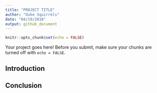 ```yaml
---
title: "PROJECT TITLE"
author: "Duke Squirrels"
date: "04/19/2018"
output: github_document
---
```


```r
knitr::opts_chunk$set(echo = FALSE)
```

Your project goes here! Before you submit, make sure your chunks are turned off with `echo = FALSE`. 

## Introduction

## Conclusion
